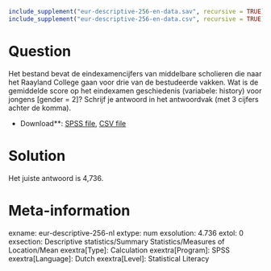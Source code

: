```r
include_supplement("eur-descriptive-256-en-data.sav", recursive = TRUE)
include_supplement("eur-descriptive-256-en-data.csv", recursive = TRUE)
```

Question
========
Het bestand bevat de eindexamencijfers van middelbare scholieren die naar het Raayland College gaan voor drie van de bestudeerde vakken. Wat is de gemiddelde score op het eindexamen geschiedenis (variabele: history) voor jongens [gender = 2]? Schrijf je antwoord in het antwoordvak (met 3 cijfers achter de komma).

* Download**: [SPSS file](eur-descriptive-256-en-data.sav), [CSV file](eur-descriptive-256-en-data.csv)


Solution
========
Het juiste antwoord is 4,736.

Meta-information
================
exname: eur-descriptive-256-nl
extype: num
exsolution: 4.736
extol: 0
exsection: Descriptive statistics/Summary Statistics/Measures of Location/Mean
exextra[Type]: Calculation
exextra[Program]: SPSS
exextra[Language]: Dutch
exextra[Level]: Statistical Literacy
